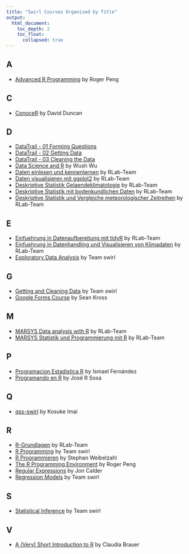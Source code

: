 ```yaml
---
title: "Swirl Courses Organized by Title"
output:
  html_document:
    toc_depth: 2
    toc_float:
      collapsed: true
---
```


## A

- [Advanced R Programming](arp.html) by Roger Peng

## C

- [ConoceR](conocer.html) by David Duncan

## D

- [DataTrail - 01 Forming Questions](DataTrail_01_Forming_Questions.html)
- [DataTrail - 02 Getting Data](DataTrail_02_Getting_Data.html)
- [DataTrail - 03 Cleaning the Data](DataTrail_03_Cleaning_the_Data.html)
- [Data Science and R](dsandr.html) by Wush Wu
- [Daten einlesen und kennenlernen](Daten_einlesen_und_kennenlernen.html) by RLab-Team
- [Daten visualisieren mit ggplot2](Daten_visualisieren_mit_ggplot2.html) by RLab-Team
- [Deskriptive Statistik Gelaendeklimatologie](Deskriptive_Statistik_Gelaendeklimatologie.html) by RLab-Team
- [Deskriptive Statistik mit bodenkundlichen Daten](Deskriptive_Statistik_mit_bodenkundlichen_Daten.html) by RLab-Team
- [Deskriptive Statistik und Vergleiche meteorologischer Zeitreihen](Deskriptive_Statistik_und_Vergleiche_meteorologischer_Zeitreihen.html) by RLab-Team

## E

- [Einfuehrung in Datenaufbereitung mit tidyR](Einfuehrung_in_Datenaufbereitung_mit_tidyR.html) by RLab-Team
- [Einfuehrung in Datenhandling und Visualisieren von Klimadaten](Einfuehrung_in_Datenhandling_und_Visualisieren_von_Klimadaten.html) by RLab-Team
- [Exploratory Data Analysis](eda.html) by Team swirl

## G

- [Getting and Cleaning Data](getclean.html) by Team swirl
- [Google Forms Course](gfc.html) by Sean Kross

## M

- [MARSYS Data analysis with R](MARSYS_Data_analysis_with_R.html) by RLab-Team
- [MARSYS Statistik und Programmierung mit R](MARSYS_Statistik_und_Programmierung_mit_R.html) by RLab-Team

## P

- [Programacion Estadistica R](estadistica.html) by Ismael Fernández
- [Programando en R](programando.html) by José R Sosa

## Q

- [qss-swirl](qss.html) by Kosuke Imai

## R

- [R-Grundlagen](R-Grundlagen.html) by RLab-Team
- [R Programming](rprog.html) by Team swirl
- [R Programmieren](R_Programmieren.html) by Stephan Weibelzahl
- [The R Programming Environment](rpe.html) by Roger Peng
- [Regular Expressions](regular_expressions.html) by Jon Calder
- [Regression Models](regmod.html) by Team swirl

## S

- [Statistical Inference](statinf.html) by Team swirl

## V

- [A (Very) Short Introduction to R](A_(very)_short_introduction_to_R.html) by Claudia Brauer

